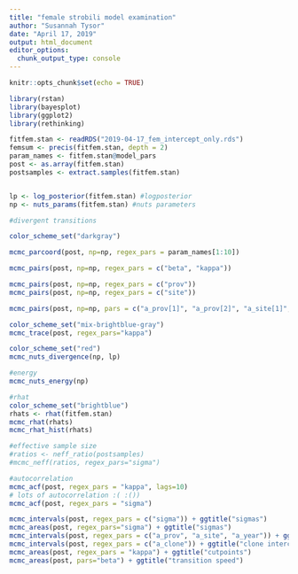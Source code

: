```yaml
---
title: "female strobili model examination"
author: "Susannah Tysor"
date: "April 17, 2019"
output: html_document
editor_options: 
  chunk_output_type: console
---
```


```r
knitr::opts_chunk$set(echo = TRUE)
```

```r
library(rstan)
library(bayesplot)
library(ggplot2)
library(rethinking)
```

```r

fitfem.stan <- readRDS("2019-04-17_fem_intercept_only.rds")
femsum <- precis(fitfem.stan, depth = 2)
param_names <- fitfem.stan@model_pars
post <- as.array(fitfem.stan)
postsamples <- extract.samples(fitfem.stan)

```

```calculate
```

```r

lp <- log_posterior(fitfem.stan) #logposterior
np <- nuts_params(fitfem.stan) #nuts parameters

#divergent transitions

color_scheme_set("darkgray")

mcmc_parcoord(post, np=np, regex_pars = param_names[1:10])

mcmc_pairs(post, np=np, regex_pars = c("beta", "kappa"))

mcmc_pairs(post, np=np, regex_pars = c("prov"))
mcmc_pairs(post, np=np, regex_pars = c("site"))

mcmc_pairs(post, np=np, pars = c("a_prov[1]", "a_prov[2]", "a_site[1]", "a_site[2]" ))

color_scheme_set("mix-brightblue-gray")
mcmc_trace(post, regex_pars="kappa")

color_scheme_set("red")
mcmc_nuts_divergence(np, lp)

#energy
mcmc_nuts_energy(np)

#rhat
color_scheme_set("brightblue")
rhats <- rhat(fitfem.stan)
mcmc_rhat(rhats)
mcmc_rhat_hist(rhats)

#effective sample size
#ratios <- neff_ratio(postsamples)
#mcmc_neff(ratios, regex_pars="sigma")

#autocorrelation
mcmc_acf(post, regex_pars = "kappa", lags=10)
# lots of autocorrelation :( :())
mcmc_acf(post, regex_pars = "sigma")
```

```r
mcmc_intervals(post, regex_pars = c("sigma")) + ggtitle("sigmas")
mcmc_areas(post, regex_pars="sigma") + ggtitle("sigmas")
mcmc_intervals(post, regex_pars = c("a_prov", "a_site", "a_year")) + ggtitle("intercepts")
mcmc_intervals(post, regex_pars = c("a_clone")) + ggtitle("clone intercepts")
mcmc_areas(post, regex_pars = "kappa") + ggtitle("cutpoints")
mcmc_areas(post, pars="beta") + ggtitle("transition speed") 

```
